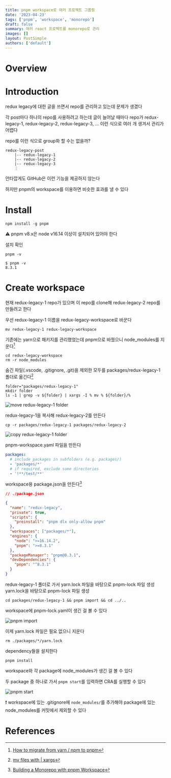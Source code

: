 ```yaml
---
title: pnpm workspace로 여러 프로젝트 그룹핑
date: '2023-04-23'
tags: ['pnpm', 'workspace', 'monorepo']
draft: false
summary: 여러 react 프로젝트를 monorepo로 관리
images: []
layout: PostSimple
authors: ['default']
---
```


# Overview

<TOCInline toc={props.toc} exclude="Overview" toHeading={2} />

# Introduction

redux legacy에 대한 글을 쓰면서 repo를 관리하고 있는데 문제가 생겼다

각 post마다 하나의 repo를 사용하려고 하는데 글이 늘어날 때마다 repo가 redux-legacy-1, redux-legacy-2, redux-legacy-3, ... 이런 식으로 여러 개 생겨서 관리가 어렵다

repo를 이런 식으로 group화 할 수는 없을까?

```
redux-legacy-post
    |-- redux-legacy-1
    |-- redux-legacy-2
    |-- redux-legacy-3
    ⋮
```

안타깝게도 GitHub은 이런 기능을 제공하지 않는다

하지만 pnpm의 workspace를 이용하면 비슷한 효과를 낼 수 있다

# Install

```shell
npm install -g pnpm
```

⚠ pnpm v8.x은 node v16.14 이상이 설치되어 있어야 한다

설치 확인

```shell
pnpm -v
```

```
$ pnpm -v
8.3.1
```

# Create workspace

현재 redux-legacy-1 repo가 있으며 이 repo를 clone해 redux-legacy-2 repo를 만들려고 한다

우선 redux-legacy-1 이름을 redux-legacy-workspace로 바꾼다

```shell
mv redux-legacy-1 redux-legacy-workspace
```

기존에는 yarn으로 패키지를 관리했었는데 pnpm으로 바꿨으니 node_modules를 지운다[^1]

```shell
cd redux-legacy-workspace
rm -r node_modules
```

숨긴 파일(.vscode, .gitignore, .git)을 제외한 모두를 packages/redux-legacy-1 폴더로 옮긴다[^2]

```shell
folder="packages/redux-legacy-1"
mkdir folder
ls -1 | grep -v ${folder} | xargs -I % mv % ${folder}/%
```

![move redux-legacy-1 folder](/static/images/pnpm-workspace/move-legacy-1.png)

redux-legacy-1을 복사해 redux-legacy-2를 만든다

```shell
cp -r packages/redux-legacy-1 packages/redux-legacy-2
```

![copy redux-legacy-1 folder](/static/images/pnpm-workspace/copy-legacy-1.png)

pnpm-workspace.yaml 파일을 만든다

```yaml
packages:
  # include packages in subfolders (e.g. packages/)
  - 'packages/*'
  # if required, exclude some directories
  - '!**/test/**'
```

workspace용 package.json을 만든다[^3]

```json
// ./package.json

{
  "name": "redux-legacy",
  "private": true,
  "scripts": {
    "preinstall": "pnpm dlx only-allow pnpm"
  },
  "workspaces": ["packages/*"],
  "engines": {
    "node": ">=16.14.2",
    "pnpm": ">=8.3.1"
  },
  "packageManager": "pnpm@8.3.1",
  "devDependencies": {
    "pnpm": "^8.3.1"
  }
}
```

redux-legacy-1 폴더로 가서 yarn.lock 파일을 바탕으로 pnpm-lock 파일 생성
yarn.lock을 바탕으로 pnpm-lock 파일 생성

```shell
cd packages/redux-legacy-1 && pnpm import && cd ../..
```

workspace에 pnpm-lock.yaml이 생긴 걸 볼 수 있다

![pnpm import](/static/images/pnpm-workspace/pnpm-import.png)

이제 yarn.lock 파일은 필요 없으니 지운다

```shell
rm ./packages/*/yarn.lock
```

dependency들을 설치한다

```shell
pnpm install
```

workspace와 각 package에 node_modules가 생긴 걸 볼 수 있다

두 package 중 하나로 가서 `pnpm start`를 입력하면 CRA를 실행할 수 있다

![pnpm start](/static/images/pnpm-workspace/pnpm-start.png)

❗ workspace에 있는 .gitignore에 `node_modules/`를 추가해야 package에 있는 node_modules를 커밋에서 제외할 수 있다

# References

[^1]: [How to migrate from yarn / npm to pnpm](https://dev.to/andreychernykh/yarn-npm-to-pnpm-migration-guide-2n04)
[^2]: [mv files with | xargs](https://askubuntu.com/a/487038)
[^3]: [Building a Monorepo with pnpm Workspace](https://dev.to/soom/building-a-monorepo-with-pnpm-workspace-1544)
